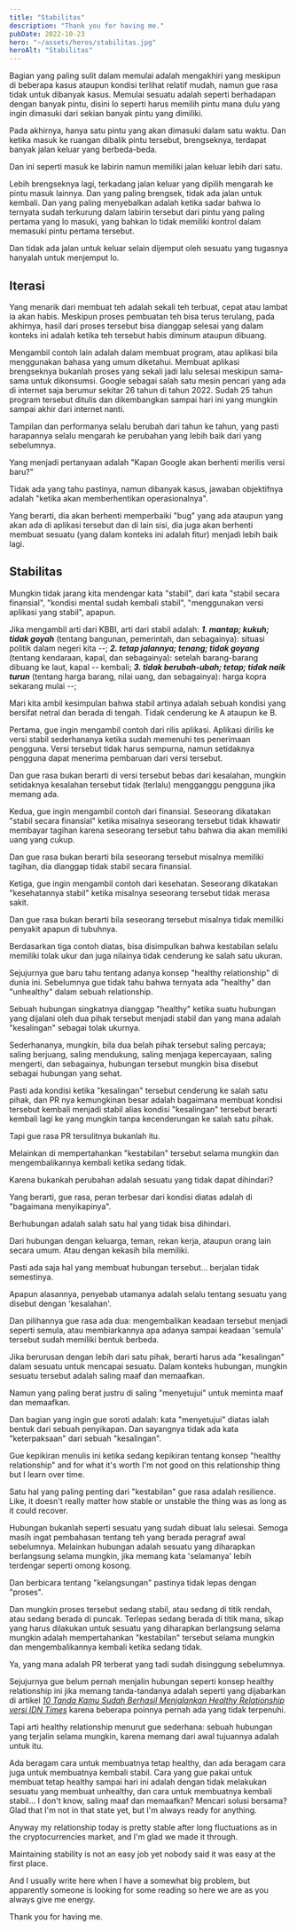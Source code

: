 ```yaml
---
title: "Stabilitas"
description: "Thank you for having me."
pubDate: 2022-10-23
hero: "~/assets/heros/stabilitas.jpg"
heroAlt: "Stabilitas"
---
```

Bagian yang paling sulit dalam memulai adalah mengakhiri yang meskipun di beberapa kasus ataupun kondisi terlihat relatif mudah, namun gue rasa tidak untuk dibanyak kasus. Memulai sesuatu adalah seperti berhadapan dengan banyak pintu, disini lo seperti harus memilih pintu mana dulu yang ingin dimasuki dari sekian banyak pintu yang dimiliki.

Pada akhirnya, hanya satu pintu yang akan dimasuki dalam satu waktu. Dan ketika masuk ke ruangan dibalik pintu tersebut, brengseknya, terdapat banyak jalan keluar yang berbeda-beda.

Dan ini seperti masuk ke labirin namun memiliki jalan keluar lebih dari satu.

Lebih brengseknya lagi, terkadang jalan keluar yang dipilih mengarah ke pintu masuk lainnya. Dan yang paling brengsek, tidak ada jalan untuk kembali. Dan yang paling menyebalkan adalah ketika sadar bahwa lo ternyata sudah terkurung dalam labirin tersebut dari pintu yang paling pertama yang lo masuki, yang bahkan lo tidak memiliki kontrol dalam memasuki pintu pertama tersebut.

Dan tidak ada jalan untuk keluar selain dijemput oleh sesuatu yang tugasnya hanyalah untuk menjemput lo.

## Iterasi
Yang menarik dari membuat teh adalah sekali teh terbuat, cepat atau lambat ia akan habis. Meskipun proses pembuatan teh bisa terus terulang, pada akhirnya, hasil dari proses tersebut bisa dianggap selesai yang dalam konteks ini adalah ketika teh tersebut habis diminum ataupun dibuang.

Mengambil contoh lain adalah dalam membuat program, atau aplikasi bila menggunakan bahasa yang umum diketahui. Membuat aplikasi brengseknya bukanlah proses yang sekali jadi lalu selesai meskipun sama-sama untuk dikonsumsi. Google sebagai salah satu mesin pencari yang ada di internet saja berumur sekitar 26 tahun di tahun 2022. Sudah 25 tahun program tersebut ditulis dan dikembangkan sampai hari ini yang mungkin sampai akhir dari internet nanti.

Tampilan dan performanya selalu berubah dari tahun ke tahun, yang pasti harapannya selalu mengarah ke perubahan yang lebih baik dari yang sebelumnya.

Yang menjadi pertanyaan adalah "Kapan Google akan berhenti merilis versi baru?"

Tidak ada yang tahu pastinya, namun dibanyak kasus, jawaban objektifnya adalah "ketika akan memberhentikan operasionalnya".

Yang berarti, dia akan berhenti memperbaiki "bug" yang ada ataupun yang akan ada di aplikasi tersebut dan di lain sisi, dia juga akan berhenti membuat sesuatu (yang dalam konteks ini adalah fitur) menjadi lebih baik lagi.

## Stabilitas
Mungkin tidak jarang kita mendengar kata "stabil", dari kata "stabil secara finansial", "kondisi mental sudah kembali stabil", "menggunakan versi aplikasi yang stabil", apapun.

Jika mengambil arti dari KBBI, arti dari stabil adalah: ***1. mantap; kukuh; tidak goyah*** (tentang bangunan, pemerintah, dan sebagainya): situasi politik dalam negeri kita --; ***2. tetap jalannya; tenang; tidak goyang*** (tentang kendaraan, kapal, dan sebagainya): setelah barang-barang dibuang ke laut, kapal -- kembali; ***3. tidak berubah-ubah; tetap; tidak naik turun*** (tentang harga barang, nilai uang, dan sebagainya): harga kopra sekarang mulai --;

Mari kita ambil kesimpulan bahwa stabil artinya adalah sebuah kondisi yang bersifat netral dan berada di tengah. Tidak cenderung ke A ataupun ke B.

Pertama, gue ingin mengambil contoh dari rilis aplikasi. Aplikasi dirilis ke versi stabil sederhananya ketika sudah memenuhi tes penerimaan pengguna. Versi tersebut tidak harus sempurna, namun setidaknya pengguna dapat menerima pembaruan dari versi tersebut.

Dan gue rasa bukan berarti di versi tersebut bebas dari kesalahan, mungkin setidaknya kesalahan tersebut tidak (terlalu) mengganggu pengguna jika memang ada.

Kedua, gue ingin mengambil contoh dari finansial. Seseorang dikatakan "stabil secara finansial" ketika misalnya seseorang tersebut tidak khawatir membayar tagihan karena seseorang tersebut tahu bahwa dia akan memiliki uang yang cukup.

Dan gue rasa bukan berarti bila seseorang tersebut misalnya memiliki tagihan, dia dianggap tidak stabil secara finansial.

Ketiga, gue ingin mengambil contoh dari kesehatan. Seseorang dikatakan "kesehatannya stabil" ketika misalnya seseorang tersebut tidak merasa sakit.

Dan gue rasa bukan berarti bila seseorang tersebut misalnya tidak memiliki penyakit apapun di tubuhnya.

Berdasarkan tiga contoh diatas, bisa disimpulkan bahwa kestabilan selalu memiliki tolak ukur dan juga nilainya tidak cenderung ke salah satu ukuran.

Sejujurnya gue baru tahu tentang adanya konsep "healthy relationship" di dunia ini. Sebelumnya gue tidak tahu bahwa ternyata ada "healthy" dan "unhealthy" dalam sebuah relationship.

Sebuah hubungan singkatnya dianggap "healthy" ketika suatu hubungan yang dijalani oleh dua pihak tersebut menjadi stabil dan yang mana adalah "kesalingan" sebagai tolak ukurnya.

Sederhananya, mungkin, bila dua belah pihak tersebut saling percaya; saling berjuang, saling mendukung, saling menjaga kepercayaan, saling mengerti, dan sebagainya, hubungan tersebut mungkin bisa disebut sebagai hubungan yang sehat.

Pasti ada kondisi ketika "kesalingan" tersebut cenderung ke salah satu pihak, dan PR nya kemungkinan besar adalah bagaimana membuat kondisi tersebut kembali menjadi stabil alias kondisi "kesalingan" tersebut berarti kembali lagi ke yang mungkin tanpa kecenderungan ke salah satu pihak.

Tapi gue rasa PR tersulitnya bukanlah itu.

Melainkan di mempertahankan "kestabilan" tersebut selama mungkin dan mengembalikannya kembali ketika sedang tidak.

Karena bukankah perubahan adalah sesuatu yang tidak dapat dihindari?

Yang berarti, gue rasa, peran terbesar dari kondisi diatas adalah di "bagaimana menyikapinya".

Berhubungan adalah salah satu hal yang tidak bisa dihindari.

Dari hubungan dengan keluarga, teman, rekan kerja, ataupun orang lain secara umum. Atau dengan kekasih bila memiliki.

Pasti ada saja hal yang membuat hubungan tersebut... berjalan tidak semestinya.

Apapun alasannya, penyebab utamanya adalah selalu tentang sesuatu yang disebut dengan 'kesalahan'.

Dan pilihannya gue rasa ada dua: mengembalikan keadaan tersebut menjadi seperti semula, atau membiarkannya apa adanya sampai keadaan 'semula' tersebut sudah memiliki bentuk berbeda.

Jika berurusan dengan lebih dari satu pihak, berarti harus ada "kesalingan" dalam sesuatu untuk mencapai sesuatu. Dalam konteks hubungan, mungkin sesuatu tersebut adalah saling maaf dan memaafkan.

Namun yang paling berat justru di saling "menyetujui" untuk meminta maaf dan memaafkan.

Dan bagian yang ingin gue soroti adalah: kata "menyetujui" diatas ialah bentuk dari sebuah penyikapan. Dan sayangnya tidak ada kata "keterpaksaan" dari sebuah "kesalingan".

Gue kepikiran menulis ini ketika sedang kepikiran tentang konsep "healthy relationship" and for what it's worth I'm not good on this relationship thing but I learn over time.

Satu hal yang paling penting dari "kestabilan" gue rasa adalah resilience. Like, it doesn't really matter how stable or unstable the thing was as long as it could recover.

Hubungan bukanlah seperti sesuatu yang sudah dibuat lalu selesai. Semoga masih ingat pembahasan tentang teh yang berada peragraf awal sebelumnya. Melainkan hubungan adalah sesuatu yang diharapkan berlangsung selama mungkin, jika memang kata 'selamanya' lebih terdengar seperti omong kosong.

Dan berbicara tentang "kelangsungan" pastinya tidak lepas dengan "proses".

Dan mungkin proses tersebut sedang stabil, atau sedang di titik rendah, atau sedang berada di puncak. Terlepas sedang berada di titik mana, sikap yang harus dilakukan untuk sesuatu yang diharapkan berlangsung selama mungkin adalah mempertahankan "kestabilan" tersebut selama mungkin dan mengembalikannya kembali ketika sedang tidak.

Ya, yang mana adalah PR terberat yang tadi sudah disinggung sebelumnya.

Sejujurnya gue belum pernah menjalin hubungan seperti konsep healthy relationship ini jika memang tanda-tandanya adalah seperti yang dijabarkan di artikel [*10 Tanda Kamu Sudah Berhasil Menjalankan Healthy Relationship versi IDN Times*](https://www.idntimes.com/life/relationship/mia-rahmawati/10-tanda-kamu-sudah-berhasil-menjalankan-healthy-relationship-c1c2/) karena beberapa poinnya pernah ada yang tidak terpenuhi.

Tapi arti healthy relationship menurut gue sederhana: sebuah hubungan yang terjalin selama mungkin, karena memang dari awal tujuannya adalah untuk itu.

Ada beragam cara untuk membuatnya tetap healthy, dan ada beragam cara juga untuk membuatnya kembali stabil. Cara yang gue pakai untuk membuat tetap healthy sampai hari ini adalah dengan tidak melakukan sesuatu yang membuat unhealthy, dan cara untuk membuatnya kembali stabil... I don't know, saling maaf dan memaafkan? Mencari solusi bersama? Glad that I'm not in that state yet, but I'm always ready for anything.

Anyway my relationship today is pretty stable after long fluctuations as in the cryptocurrencies market, and I'm glad we made it through.

Maintaining stability is not an easy job yet nobody said it was easy at the first place.

And I usually write here when I have a somewhat big problem, but apparently someone is looking for some reading so here we are as you always give me energy.

Thank you for having me.
